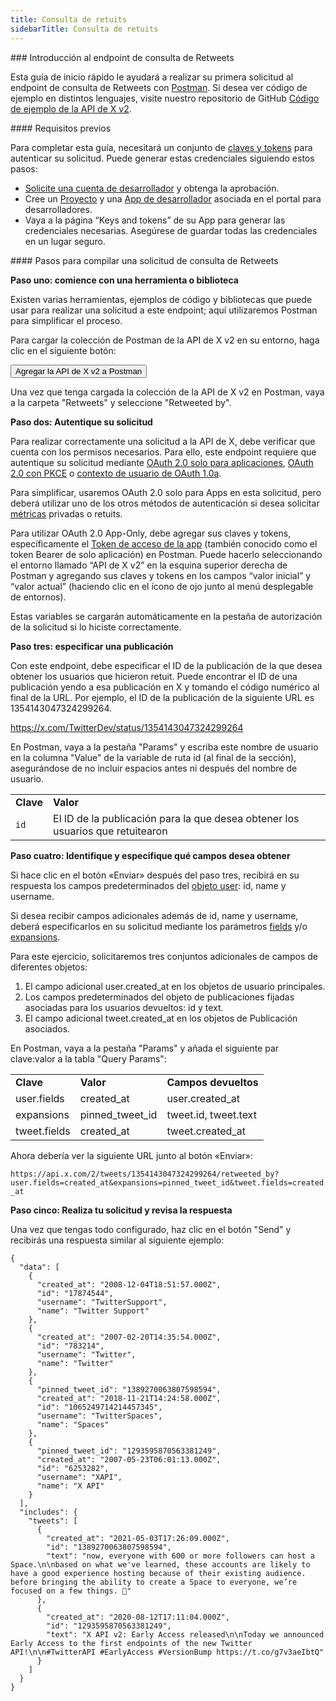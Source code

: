 ```yaml
---
title: Consulta de retuits
sidebarTitle: Consulta de retuits
---
```



<div id="getting-started-with-the-retweets-lookup-endpoint">
  ### Introducción al endpoint de consulta de Retweets
</div>

Esta guía de inicio rápido le ayudará a realizar su primera solicitud al endpoint de consulta de Retweets con [Postman](/es/tutorials/postman-getting-started). Si desea ver código de ejemplo en distintos lenguajes, visite nuestro repositorio de GitHub [Código de ejemplo de la API de X v2](https://github.com/xdevplatformTwitter-API-v2-sample-code).

<div id="prerequisites">
  #### Requisitos previos
</div>

Para completar esta guía, necesitará un conjunto de [claves y tokens](/es/resources/fundamentals/authentication) para autenticar su solicitud. Puede generar estas credenciales siguiendo estos pasos:

- [Solicite una cuenta de desarrollador](https://developer.x.com/en/apply-for-access) y obtenga la aprobación.
- Cree un [Proyecto](/es/resources/fundamentals/projects) y una [App de desarrollador](/es/resources/fundamentals/developer-apps) asociada en el portal para desarrolladores.
- Vaya a la página “Keys and tokens” de su App para generar las credenciales necesarias. Asegúrese de guardar todas las credenciales en un lugar seguro.

<div id="steps-to-build-a-retweets-lookup-request">
  #### Pasos para compilar una solicitud de consulta de Retweets
</div>

**Paso uno: comience con una herramienta o biblioteca**

Existen varias herramientas, ejemplos de código y bibliotecas que puede usar para realizar una solicitud a este endpoint; aquí utilizaremos Postman para simplificar el proceso.

Para cargar la colección de Postman de la API de X v2 en su entorno, haga clic en el siguiente botón:

<Button href="https://app.getpostman.com/run-collection/9956214-784efcda-ed4c-4491-a4c0-a26470a67400">
  Agregar la API de X v2 a Postman
</Button>

Una vez que tenga cargada la colección de la API de X v2 en Postman, vaya a la carpeta "Retweets" y seleccione "Retweeted by".

**Paso dos: Autentique su solicitud**

Para realizar correctamente una solicitud a la API de X, debe verificar que cuenta con los permisos necesarios. Para ello, este endpoint requiere que autentique su solicitud mediante [OAuth 2.0 solo para aplicaciones](/es/resources/fundamentals/authentication#app-only-authentication-and-oauth-2-0-bearer-token), [OAuth 2.0 con PKCE](es/resources/fundamentals/authentication#oauth-2-0-authorization-code-flow-with-pkce-2) o [contexto de usuario de OAuth 1.0a](/es/resources/fundamentals/authentication).

Para simplificar, usaremos OAuth 2.0 solo para Apps en esta solicitud, pero deberá utilizar uno de los otros métodos de autenticación si desea solicitar [métricas](/es/x-api/fundamentals/metrics) privadas o retuits.

Para utilizar OAuth 2.0 App-Only, debe agregar sus claves y tokens, específicamente el [Token de acceso de la app](/es/resources/fundamentals/authentication#using-and-generating-an-app-only-bearer-token) (también conocido como el token Bearer de solo aplicación) en Postman. Puede hacerlo seleccionando el entorno llamado “API de X v2” en la esquina superior derecha de Postman y agregando sus claves y tokens en los campos “valor inicial” y “valor actual” (haciendo clic en el ícono de ojo junto al menú desplegable de entornos).

Estas variables se cargarán automáticamente en la pestaña de autorización de la solicitud si lo hiciste correctamente.

**Paso tres: especificar una publicación**

Con este endpoint, debe especificar el ID de la publicación de la que desea obtener los usuarios que hicieron retuit. Puede encontrar el ID de una publicación yendo a esa publicación en X y tomando el código numérico al final de la URL. Por ejemplo, el ID de la publicación de la siguiente URL es 1354143047324299264.

https://x.com/TwitterDev/status/1354143047324299264

En Postman, vaya a la pestaña "Params" y escriba este nombre de usuario en la columna "Value" de la variable de ruta id (al final de la sección), asegurándose de no incluir espacios antes ni después del nombre de usuario.

|     |     |
| :--- | :--- |
| **Clave** | **Valor** |
| `id` | El ID de la publicación para la que desea obtener los usuarios que retuitearon |

**Paso cuatro: Identifique y especifique qué campos desea obtener**

Si hace clic en el botón «Enviar» después del paso tres, recibirá en su respuesta los campos predeterminados del [objeto user](/es/x-api/fundamentals/data-dictionary#user): id, name y username.

Si desea recibir campos adicionales además de id, name y username, deberá especificarlos en su solicitud mediante los parámetros [fields](/es/x-api/fundamentals/fields) y/o [expansions](/es/x-api/fundamentals/expansions).

Para este ejercicio, solicitaremos tres conjuntos adicionales de campos de diferentes objetos:

1. El campo adicional user.created\_at en los objetos de usuario principales.
2. Los campos predeterminados del objeto de publicaciones fijadas asociadas para los usuarios devueltos: id y text.
3. El campo adicional tweet.created\_at en los objetos de Publicación asociados.

En Postman, vaya a la pestaña "Params" y añada el siguiente par clave:valor a la tabla "Query Params":

|     |     |     |
| :--- | :--- | :--- |
| **Clave** | **Valor** | **Campos devueltos** |
| user.fields | created\_at | user.created\_at |
| expansions | pinned\_tweet\_id | tweet.id, tweet.text |
| tweet.fields | created\_at | tweet.created\_at |

Ahora debería ver la siguiente URL junto al botón «Enviar»:

`https://api.x.com/2/tweets/1354143047324299264/retweeted_by?user.fields=created_at&expansions=pinned_tweet_id&tweet.fields=created_at`

**Paso cinco: Realiza tu solicitud y revisa la respuesta**

Una vez que tengas todo configurado, haz clic en el botón "Send" y recibirás una respuesta similar al siguiente ejemplo:

```
{
  "data": [
    {
      "created_at": "2008-12-04T18:51:57.000Z",
      "id": "17874544",
      "username": "TwitterSupport",
      "name": "Twitter Support"
    },
    {
      "created_at": "2007-02-20T14:35:54.000Z",
      "id": "783214",
      "username": "Twitter",
      "name": "Twitter"
    },
    {
      "pinned_tweet_id": "1389270063807598594",
      "created_at": "2018-11-21T14:24:58.000Z",
      "id": "1065249714214457345",
      "username": "TwitterSpaces",
      "name": "Spaces"
    },
    {
      "pinned_tweet_id": "1293595870563381249",
      "created_at": "2007-05-23T06:01:13.000Z",
      "id": "6253282",
      "username": "XAPI",
      "name": "X API"
    }
  ],
  "includes": {
    "tweets": [
      {
        "created_at": "2021-05-03T17:26:09.000Z",
        "id": "1389270063807598594",
        "text": "now, everyone with 600 or more followers can host a Space.\n\nbased on what we've learned, these accounts are likely to have a good experience hosting because of their existing audience. before bringing the ability to create a Space to everyone, we’re focused on a few things. 🧵"
      },
      {
        "created_at": "2020-08-12T17:11:04.000Z",
        "id": "1293595870563381249",
        "text": "X API v2: Early Access released\n\nToday we announced Early Access to the first endpoints of the new Twitter API!\n\n#TwitterAPI #EarlyAccess #VersionBump https://t.co/g7v3aeIbtQ"
      }
    ]
  }
}
```